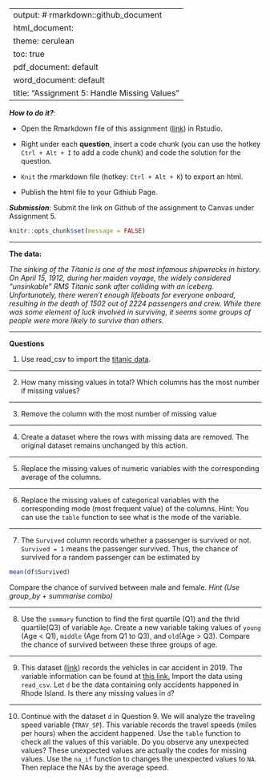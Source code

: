 
---
output: # rmarkdown::github_document
  html_document:
    theme: cerulean
    toc: true
  pdf_document: default
  word_document: default
title: "Assignment 5: Handle Missing Values"
---

***How to do it?***: 

- Open the Rmarkdown file of this assignment ([link](fa2021_assignment5.Rmd)) in Rstudio. 

- Right under each **question**, insert  a code chunk (you can use the hotkey `Ctrl + Alt + I` to add a code chunk) and code the solution for the question. 

- `Knit` the rmarkdown file (hotkey: `Ctrl + Alt + K`) to export an html.  

-  Publish the html file to your Githiub Page. 

***Submission***: Submit the link on Github of the assignment to Canvas under Assignment 5. 

```r
knitr::opts_chunk$set(message = FALSE)
```

-------

**The data:** 

*The sinking of the Titanic is one of the most infamous shipwrecks in history.  On April 15, 1912, during her maiden voyage, the widely considered “unsinkable” RMS Titanic sank after colliding with an iceberg. Unfortunately, there weren’t enough lifeboats for everyone onboard, resulting in the death of 1502 out of 2224 passengers and crew.  While there was some element of luck involved in surviving, it seems some groups of people were more likely to survive than others.*

-------

**Questions**

1. Use read_csv to import the [titanic data](titanic.csv). 

-------

2. How many missing values in total?  Which columns has the most number if missing values?

-------

3. Remove the column with the most number of missing value

-------

4.  Create a dataset where the rows with missing data are removed. The original dataset remains unchanged by this action.

-------

5.  Replace the missing values of numeric variables with the corresponding average of the columns.


-------

6.  Replace the missing values of categorical variables with the corresponding mode (most frequent value) of the columns. Hint:  You can use the `table` function to see what is the mode of the variable. 

-------

7.  The `Survived` column records whether a passenger is survived or not. `Survived = 1` means the passenger survived. Thus, the chance of survived for a random passenger can be estimated by

```r
mean(df$Survived)
```

Compare the chance of survived between male and female.  *Hint (Use group_by + summarise combo)*

-------

8.  Use the `summary` function to find the first quartile (Q1) and the thrid quartile(Q3) of variable `Age`. Create a new variable taking values of `young` (Age < Q1), `middle` (Age from Q1 to Q3), and `old`(Age > Q3). Compare the chance of survived between these three groups of age. 

-------

9.  This dataset ([link](data/Vehicle.CSV)) records the vehicles in car accident in 2019. The variable information can be found at [this link.](data/Fatality Analysis Reporting System (FARS) Analytical User’s Manual, 1975-2019.pdf) Import the data using `read_csv`. Let `d` be the data containing only accidents happened in Rhode Island.  Is there any missing values in `d`? 

-------

10. Continue with the dataset `d` in Question 9. We will analyze the traveling speed variable (`TRAV_SP`). This variable records the travel speeds (miles per hours) when the accident happened. Use the `table` function to check all the values of this variable.  Do you observe any unexpected values?  These unexpected values are actually the codes for missing values.  Use the `na_if` function to changes the unexpected values to `NA`.  Then replace the NAs by the average speed. 

